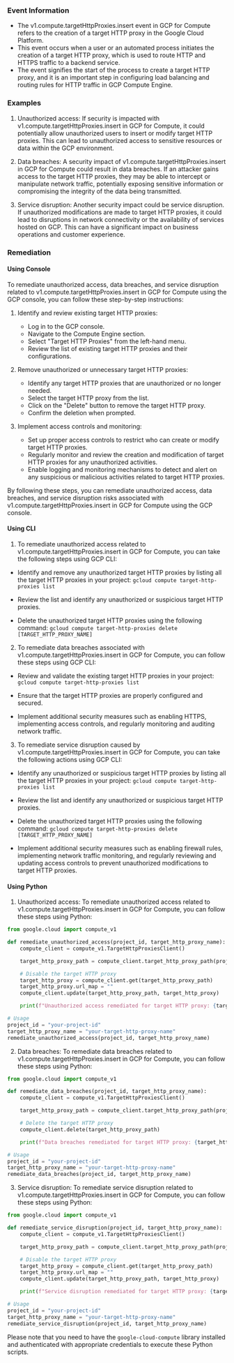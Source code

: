 
### Event Information

- The v1.compute.targetHttpProxies.insert event in GCP for Compute refers to the creation of a target HTTP proxy in the Google Cloud Platform.
- This event occurs when a user or an automated process initiates the creation of a target HTTP proxy, which is used to route HTTP and HTTPS traffic to a backend service.
- The event signifies the start of the process to create a target HTTP proxy, and it is an important step in configuring load balancing and routing rules for HTTP traffic in GCP Compute Engine.


### Examples

1. Unauthorized access: If security is impacted with v1.compute.targetHttpProxies.insert in GCP for Compute, it could potentially allow unauthorized users to insert or modify target HTTP proxies. This can lead to unauthorized access to sensitive resources or data within the GCP environment.

2. Data breaches: A security impact of v1.compute.targetHttpProxies.insert in GCP for Compute could result in data breaches. If an attacker gains access to the target HTTP proxies, they may be able to intercept or manipulate network traffic, potentially exposing sensitive information or compromising the integrity of the data being transmitted.

3. Service disruption: Another security impact could be service disruption. If unauthorized modifications are made to target HTTP proxies, it could lead to disruptions in network connectivity or the availability of services hosted on GCP. This can have a significant impact on business operations and customer experience.

### Remediation

#### Using Console

To remediate unauthorized access, data breaches, and service disruption related to v1.compute.targetHttpProxies.insert in GCP for Compute using the GCP console, you can follow these step-by-step instructions:

1. Identify and review existing target HTTP proxies:
   - Log in to the GCP console.
   - Navigate to the Compute Engine section.
   - Select "Target HTTP Proxies" from the left-hand menu.
   - Review the list of existing target HTTP proxies and their configurations.

2. Remove unauthorized or unnecessary target HTTP proxies:
   - Identify any target HTTP proxies that are unauthorized or no longer needed.
   - Select the target HTTP proxy from the list.
   - Click on the "Delete" button to remove the target HTTP proxy.
   - Confirm the deletion when prompted.

3. Implement access controls and monitoring:
   - Set up proper access controls to restrict who can create or modify target HTTP proxies.
   - Regularly monitor and review the creation and modification of target HTTP proxies for any unauthorized activities.
   - Enable logging and monitoring mechanisms to detect and alert on any suspicious or malicious activities related to target HTTP proxies.

By following these steps, you can remediate unauthorized access, data breaches, and service disruption risks associated with v1.compute.targetHttpProxies.insert in GCP for Compute using the GCP console.

#### Using CLI

1. To remediate unauthorized access related to v1.compute.targetHttpProxies.insert in GCP for Compute, you can take the following steps using GCP CLI:

- Identify and remove any unauthorized target HTTP proxies by listing all the target HTTP proxies in your project:
  `gcloud compute target-http-proxies list`

- Review the list and identify any unauthorized or suspicious target HTTP proxies.

- Delete the unauthorized target HTTP proxies using the following command:
  `gcloud compute target-http-proxies delete [TARGET_HTTP_PROXY_NAME]`

2. To remediate data breaches associated with v1.compute.targetHttpProxies.insert in GCP for Compute, you can follow these steps using GCP CLI:

- Review and validate the existing target HTTP proxies in your project:
  `gcloud compute target-http-proxies list`

- Ensure that the target HTTP proxies are properly configured and secured.

- Implement additional security measures such as enabling HTTPS, implementing access controls, and regularly monitoring and auditing network traffic.

3. To remediate service disruption caused by v1.compute.targetHttpProxies.insert in GCP for Compute, you can take the following actions using GCP CLI:

- Identify any unauthorized or suspicious target HTTP proxies by listing all the target HTTP proxies in your project:
  `gcloud compute target-http-proxies list`

- Review the list and identify any unauthorized or suspicious target HTTP proxies.

- Delete the unauthorized target HTTP proxies using the following command:
  `gcloud compute target-http-proxies delete [TARGET_HTTP_PROXY_NAME]`

- Implement additional security measures such as enabling firewall rules, implementing network traffic monitoring, and regularly reviewing and updating access controls to prevent unauthorized modifications to target HTTP proxies.

#### Using Python

1. Unauthorized access: To remediate unauthorized access related to v1.compute.targetHttpProxies.insert in GCP for Compute, you can follow these steps using Python:

```python
from google.cloud import compute_v1

def remediate_unauthorized_access(project_id, target_http_proxy_name):
    compute_client = compute_v1.TargetHttpProxiesClient()

    target_http_proxy_path = compute_client.target_http_proxy_path(project_id, target_http_proxy_name)

    # Disable the target HTTP proxy
    target_http_proxy = compute_client.get(target_http_proxy_path)
    target_http_proxy.url_map = ""
    compute_client.update(target_http_proxy_path, target_http_proxy)

    print(f"Unauthorized access remediated for target HTTP proxy: {target_http_proxy_name}")

# Usage
project_id = "your-project-id"
target_http_proxy_name = "your-target-http-proxy-name"
remediate_unauthorized_access(project_id, target_http_proxy_name)
```

2. Data breaches: To remediate data breaches related to v1.compute.targetHttpProxies.insert in GCP for Compute, you can follow these steps using Python:

```python
from google.cloud import compute_v1

def remediate_data_breaches(project_id, target_http_proxy_name):
    compute_client = compute_v1.TargetHttpProxiesClient()

    target_http_proxy_path = compute_client.target_http_proxy_path(project_id, target_http_proxy_name)

    # Delete the target HTTP proxy
    compute_client.delete(target_http_proxy_path)

    print(f"Data breaches remediated for target HTTP proxy: {target_http_proxy_name}")

# Usage
project_id = "your-project-id"
target_http_proxy_name = "your-target-http-proxy-name"
remediate_data_breaches(project_id, target_http_proxy_name)
```

3. Service disruption: To remediate service disruption related to v1.compute.targetHttpProxies.insert in GCP for Compute, you can follow these steps using Python:

```python
from google.cloud import compute_v1

def remediate_service_disruption(project_id, target_http_proxy_name):
    compute_client = compute_v1.TargetHttpProxiesClient()

    target_http_proxy_path = compute_client.target_http_proxy_path(project_id, target_http_proxy_name)

    # Disable the target HTTP proxy
    target_http_proxy = compute_client.get(target_http_proxy_path)
    target_http_proxy.url_map = ""
    compute_client.update(target_http_proxy_path, target_http_proxy)

    print(f"Service disruption remediated for target HTTP proxy: {target_http_proxy_name}")

# Usage
project_id = "your-project-id"
target_http_proxy_name = "your-target-http-proxy-name"
remediate_service_disruption(project_id, target_http_proxy_name)
```

Please note that you need to have the `google-cloud-compute` library installed and authenticated with appropriate credentials to execute these Python scripts.

